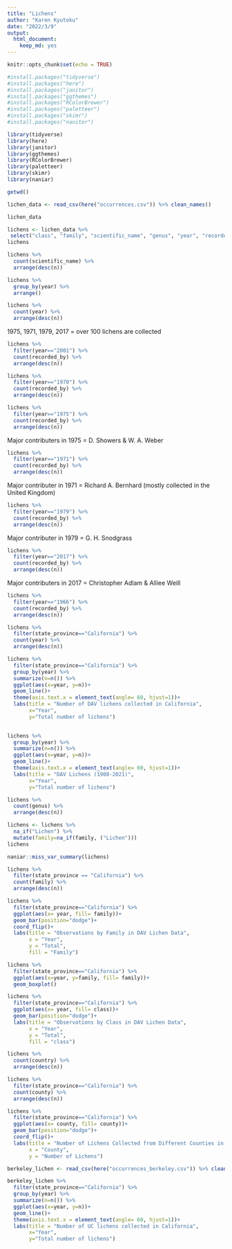 ```yaml
---
title: "Lichens"
author: "Karen Kyutoku"
date: "2022/3/9"
output: 
  html_document: 
    keep_md: yes
---
```


```r
knitr::opts_chunk$set(echo = TRUE)
```

```r
#install.packages("tidyverse")
#install.packages("here")
#install.packages("janitor")
#install.packages("ggthemes")
#install.packages("RColorBrewer")
#install.packages("paletteer")
#install.packages("skimr")
#install.packages("nanitor")
```
```r
library(tidyverse)
library(here)
library(janitor)
library(ggthemes)
library(RColorBrewer)
library(paletteer)
library(skimr)
library(naniar)
```

```r
getwd()
```

```r
lichen_data <- read_csv(here("occurrences.csv")) %>% clean_names()
```
```r
lichen_data
```
```r
lichens <- lichen_data %>% 
 select("class", "family", "scientific_name", "genus", "year", "recorded_by", "country", "state_province", "county")
lichens
```
```r
lichens %>% 
  count(scientific_name) %>% 
  arrange(desc(n))
```
```r
lichens %>% 
  group_by(year) %>% 
  arrange()
```

```r
lichens %>% 
  count(year) %>% 
  arrange(desc(n))
```
1975, 1971, 1979, 2017 = over 100 lichens are collected

```r
lichens %>% 
  filter(year=="2001") %>% 
  count(recorded_by) %>% 
  arrange(desc(n))
```


```r
lichens %>% 
  filter(year=="1970") %>% 
  count(recorded_by) %>% 
  arrange(desc(n))
```


```r
lichens %>% 
  filter(year=="1975") %>% 
  count(recorded_by) %>% 
  arrange(desc(n))
```
Major contributers in 1975 = D. Showers & W. A. Weber

```r
lichens %>% 
  filter(year=="1971") %>% 
  count(recorded_by) %>% 
  arrange(desc(n))
```
Major contributer in 1971 = Richard A. Bernhard (mostly collected in the United Kingdom)

```r
lichens %>% 
  filter(year=="1979") %>% 
  count(recorded_by) %>% 
  arrange(desc(n))
```
Major contributer in 1979 = G. H. Snodgrass

```r
lichens %>% 
  filter(year=="2017") %>% 
  count(recorded_by) %>% 
  arrange(desc(n))
```
Major contributers in 2017 = Christopher Adlam & Alliee Weill

```r
lichens %>% 
  filter(year=="1966") %>% 
  count(recorded_by) %>% 
  arrange(desc(n))
```


```r
lichens %>% 
  filter(state_province=="California") %>% 
  count(year) %>% 
  arrange(desc(n))
```


```r
lichens %>% 
  filter(state_province=="California") %>% 
  group_by(year) %>% 
  summarize(n=n()) %>% 
  ggplot(aes(x=year, y=n))+
  geom_line()+
  theme(axis.text.x = element_text(angle= 60, hjust=1))+
  labs(title = "Number of DAV lichens collected in California",
       x="Year",
       y="Total number of lichens")
  
```
```r
lichens %>% 
  group_by(year) %>% 
  summarize(n=n()) %>% 
  ggplot(aes(x=year, y=n))+
  geom_line()+
  theme(axis.text.x = element_text(angle= 60, hjust=1))+
  labs(title = "DAV Lichens (1908-2021)",
       x="Year",
       y="Total number of lichens")
```

```r
lichens %>% 
  count(genus) %>% 
  arrange(desc(n))
```
```r
lichens <- lichens %>% 
  na_if("Lichen") %>% 
  mutate(family=na_if(family, ("Lichen")))
lichens
```
```r
naniar::miss_var_summary(lichens)
```

```r
lichens %>% 
  filter(state_province == "California") %>% 
  count(family) %>% 
  arrange(desc(n))
```

```r
lichens %>% 
  filter(state_province=="California") %>% 
  ggplot(aes(x= year, fill= family))+
  geom_bar(position="dodge")+
  coord_flip()+
  labs(title = "Observations by Family in DAV Lichen Data",
       x = "Year",
       y = "Total",
       fill = "Family")
```

```r
lichens %>% 
  filter(state_province=="California") %>% 
  ggplot(aes(x=year, y=family, fill= family))+
  geom_boxplot()
```

```r
lichens %>% 
  filter(state_province=="California") %>% 
  ggplot(aes(x= year, fill= class))+
  geom_bar(position="dodge")+
  labs(title = "Observations by Class in DAV Lichen Data",
       x = "Year",
       y = "Total",
       fill = "class")
```
```r
lichens %>% 
  count(country) %>% 
  arrange(desc(n))
```
```r
lichens %>% 
  filter(state_province=="California") %>% 
  count(county) %>% 
  arrange(desc(n))
```

```r
lichens %>% 
  filter(state_province=="California") %>% 
  ggplot(aes(x= county, fill= county))+
  geom_bar(position="dodge")+
  coord_flip()+
  labs(title = "Number of Lichens Collected from Different Counties in California",
       x = "County",
       y = "Number of Lichens")
```

```r
berkeley_lichen <- read_csv(here("occurrences_berkeley.csv")) %>% clean_names()
```

```r
berkeley_lichen %>% 
  filter(state_province=="California") %>% 
  group_by(year) %>% 
  summarize(n=n()) %>% 
  ggplot(aes(x=year, y=n))+
  geom_line()+
  theme(axis.text.x = element_text(angle= 60, hjust=1))+
  labs(title = "Number of UC lichens collected in California",
       x="Year",
       y="Total number of lichens")
```
```r

```

